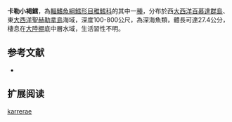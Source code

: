 {{Speciesbox
| name = 卡勒小褐鱈
| image = 
| image_width = 250px
| status = NE
| status_system = iucn3.1
| trend = unknow
| genus = Physiculus
| species = karrerae
| authority = [[Paulin|Paulin]], 1989
| synonyms = 
}}
'''卡勒小褐鱈'''，為[[輻鰭魚綱|輻鰭魚綱]][[鱈形目|鱈形目]][[稚鱈科|稚鱈科]]的其中一[[種|種]]，分布於西[[大西洋|大西洋]][[百慕達群島|百慕達群島]]、東[[大西洋|大西洋]][[聖赫勒拿島|聖赫勒拿島]]海域，深度100-800公尺，為深海魚類，體長可達27.4公分，棲息在[[大陸棚|大陸棚]]底中層水域，生活習性不明。

==参考文献==
*{{FishBase_species|genus=Physiculus|species=karrerae|year=2016|month=1}}

== 扩展阅读 ==
{{refbegin}}
{{wikispecies-inline|Physiculus karrerae|卡勒小褐鱈}}
{{refend}}
{{Taxonbar|from=Q2288591}}

[[Category:小褐鱈屬|karrerae]]


{{鱈形目小作品}}